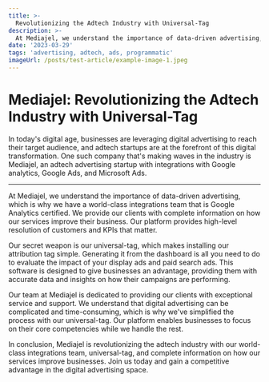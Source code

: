 ```yaml
---
title: >-
  Revolutionizing the Adtech Industry with Universal-Tag
description: >-
  At Mediajel, we understand the importance of data-driven advertising, which is why we have a world-class integrations team that is Google Analytics certified. We provide our clients with complete information on how our services improve their business. Our platform provides high-level resolution of customers and KPIs that matter.
date: '2023-03-29'
tags: 'advertising, adtech, ads, programmatic'
imageUrl: /posts/test-article/example-image-1.jpeg
---
```


# Mediajel: Revolutionizing the Adtech Industry with Universal-Tag

In today's digital age, businesses are leveraging digital advertising to reach their target audience, and adtech startups are at the forefront of this digital transformation. One such company that's making waves in the industry is Mediajel, an adtech advertising startup with integrations with Google analytics, Google Ads, and Microsoft Ads.

<Quote content="Advertising is the greatest art form of the 20th century." author="Marshall McLuhan" cite="" />

---

At Mediajel, we understand the importance of data-driven advertising, which is why we have a world-class integrations team that is Google Analytics certified. We provide our clients with complete information on how our services improve their business. Our platform provides high-level resolution of customers and KPIs that matter.

Our secret weapon is our universal-tag, which makes installing our attribution tag simple. Generating it from the dashboard is all you need to do to evaluate the impact of your display ads and paid search ads. This software is designed to give businesses an advantage, providing them with accurate data and insights on how their campaigns are performing.

Our team at Mediajel is dedicated to providing our clients with exceptional service and support. We understand that digital advertising can be complicated and time-consuming, which is why we've simplified the process with our universal-tag. Our platform enables businesses to focus on their core competencies while we handle the rest.

In conclusion, Mediajel is revolutionizing the adtech industry with our world-class integrations team, universal-tag, and complete information on how our services improve businesses. Join us today and gain a competitive advantage in the digital advertising space.

<Code
  code="<script src='https://tags.cnna.io/?appId={{your-platform}}&environment={{your-cart}}'></script>"
  language="js"
  withCopyButton="true"
  withLineNumbers="true"
  caption="Universal Tag example"
/>
